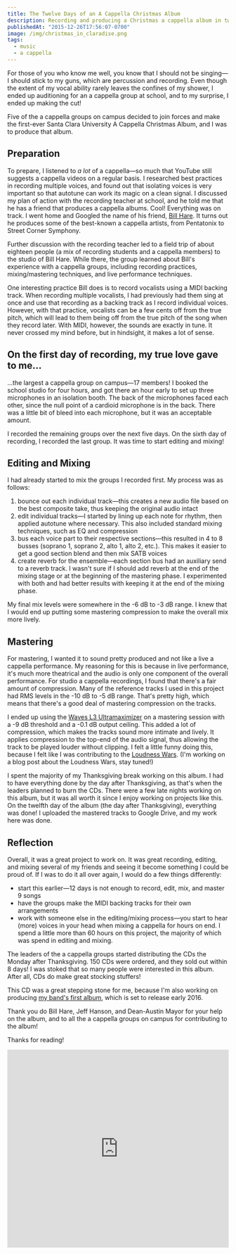 ```yaml
---
title: The Twelve Days of an A Cappella Christmas Album
description: Recording and producing a Christmas a cappella album in two weeks
publishedAt: "2015-12-26T17:56:07-0700"
image: /img/christmas_in_claradise.png
tags:
  - music
  - a cappella
---
```


For those of you who know me well, you know that I should not be singing&mdash;I should stick to my guns, which are percussion and recording. Even though the extent of my vocal ability rarely leaves the confines of my shower, I ended up auditioning for an a cappella group at school, and to my surprise, I ended up making the cut!

Five of the a cappella groups on campus decided to join forces and make the first-ever Santa Clara University A Cappella Christmas Album, and I was to produce that album.

## Preparation
To prepare, I listened to *a lot* of a cappella&mdash;so much that YouTube still suggests a cappella videos on a regular basis. I researched best practices in recording multiple voices, and found out that isolating voices is very important so that autotune can work its magic on a clean signal. I discussed my plan of action with the recording teacher at school, and he told me that he has a friend that produces a cappella albums. Cool! Everything was on track. I went home and Googled the name of his friend, [Bill Hare](http://billhareacappella.com). It turns out he produces some of the best-known a cappella artists, from Pentatonix to Street Corner Symphony.

Further discussion with the recording teacher led to a field trip of about eighteen people (a mix of recording students and a cappella members) to the studio of Bill Hare. While there, the group learned about Bill's experience with a cappella groups, including recording practices, mixing/mastering techniques, and live performance techniques.

One interesting practice Bill does is to record vocalists using a MIDI backing track. When recording multiple vocalists, I had previously had them sing at once and use that recording as a backing track as I record individual voices. However, with that practice, vocalists can be a few cents off from the true pitch, which will lead to them being off from the true pitch of the song when they record later. With MIDI, however, the sounds are exactly in tune. It never crossed my mind before, but in hindsight, it makes a lot of sense.

## On the first day of recording, my true love gave to me...
...the largest a cappella group on campus&mdash;17 members! I booked the school studio for four hours, and got there an hour early to set up three microphones in an isolation booth. The back of the microphones faced each other, since the null point of a cardioid microphone is in the back. There was a little bit of bleed into each microphone, but it was an acceptable amount.

I recorded the remaining groups over the next five days. On the sixth day of recording, I recorded the last group. It was time to start editing and mixing!

## Editing and Mixing
I had already started to mix the groups I recorded first. My process was as follows:

1. bounce out each individual track&mdash;this creates a new audio file based on the best composite take, thus keeping the original audio intact
2. edit individual tracks&mdash;I started by lining up each note for rhythm, then applied autotune where necessary. This also included standard mixing techniques, such as EQ and compression
3. bus each voice part to their respective sections&mdash;this resulted in 4 to 8 busses (soprano 1, soprano 2, alto 1, alto 2, etc.). This makes it easier to get a good section blend and then mix SATB voices
4. create reverb for the ensemble&mdash;each section bus had an auxiliary send to a reverb track. I wasn't sure if I should add reverb at the end of the mixing stage or at the beginning of the mastering phase. I experimented with both and had better results with keeping it at the end of the mixing phase.

My final mix levels were somewhere in the -6 dB to -3 dB range. I knew that I would end up putting some mastering compression to make the overall mix more lively.

## Mastering
For mastering, I wanted it to sound pretty produced and not like a live a cappella performance. My reasoning for this is because in live performance, it's much more theatrical and the audio is only one component of the overall performance. For studio a cappella recordings, I found that there's a fair amount of compression. Many of the reference tracks I used in this project had RMS levels in the -10 dB to -5 dB range. That's pretty high, which means that there's a good deal of mastering compression on the tracks.

I ended up using the [Waves L3 Ultramaximizer](http://www.waves.com/plugins/l3-ultramaximizer) on a mastering session with a -9 dB threshold and a -0.1 dB output ceiling. This added a lot of compression, which makes the tracks sound more intimate and lively. It applies compression to the top-end of the audio signal, thus allowing the track to be played louder without clipping. I felt a little funny doing this, because I felt like I was contributing to the [Loudness Wars](http://dynamicrangeday.co.uk/about/). (I'm working on a blog post about the Loudness Wars, stay tuned!)

I spent the majority of my Thanksgiving break working on this album. I had to have everything done by the day after Thanksgiving, as that's when the leaders planned to burn the CDs. There were a few late nights working on this album, but it was all worth it since I enjoy working on projects like this. On the twelfth day of the album (the day after Thanksgiving), everything was done! I uploaded the mastered tracks to Google Drive, and my work here was done.

## Reflection
Overall, it was a great project to work on. It was great recording, editing, and mixing several of my friends and seeing it become something I could be proud of. If I was to do it all over again, I would do a few things differently:

* start this earlier&mdash;12 days is not enough to record, edit, mix, and master 9 songs
* have the groups make the MIDI backing tracks for their own arrangements
* work with someone else in the editing/mixing process&mdash;you start to hear (more) voices in your head when mixing a cappella for hours on end. I spend a little more than 60 hours on this project, the majority of which was spend in editing and mixing.

The leaders of the a cappella groups started distributing the CDs the Monday after Thanksgiving. 150 CDs were ordered, and they sold out within 8 days! I was stoked that so many people were interested in this album. After all, CDs do make great stocking stuffers!

This CD was a great stepping stone for me, because I'm also working on producing [my band's first album](http://facebook.com/JaggedLightBand), which is set to release early 2016.

Thank you do Bill Hare, Jeff Hanson, and Dean-Austin Mayor for your help on the album, and to all the a cappella groups on campus for contributing to the album!

Thanks for reading!

<div className="col-lg-8 col-lg-offset-2 col-md-8 col-md-offset-2">
  <iframe width="100%" height="450" scrolling="no" frameBorder="no" src="https://w.soundcloud.com/player/?url=https%3A//api.soundcloud.com/tracks/239762077&amp;auto_play=false&amp;hide_related=false&amp;show_comments=true&amp;show_user=true&amp;show_reposts=false&amp;visual=true"></iframe>
</div>
